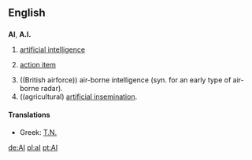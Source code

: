 ==English==

==={{initialism}}===
'''AI''', '''A.I.'''

# {{comptheory}} [[artificial intelligence]]
# {{management}} [[action item]]
# ((British airforce)) air-borne intelligence (syn. for an early type of air-borne radar).
# ((agricultural) [[artificial insemination]].

====Translations====
*Greek: [[Τ.Ν.]]

[[de:AI]]
[[pl:aI]]
[[pt:AI]]